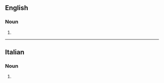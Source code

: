 ==English==

===Noun===
{{head|en|noun form}}

# {{plural of|en|palazzo}}

----

==Italian==

===Noun===
{{head|it|noun plural form|g=m}}

# {{plural of|it|palazzo}}